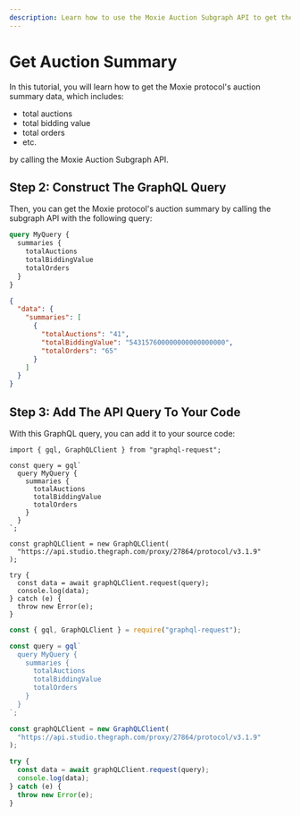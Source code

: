 ```yaml
---
description: Learn how to use the Moxie Auction Subgraph API to get the Moxie protocol's auction summary.
---
```



# Get Auction Summary

In this tutorial, you will learn how to get the Moxie protocol's auction summary data, which includes:

- total auctions
- total bidding value
- total orders
- etc.

by calling the Moxie Auction Subgraph API.

<PreRequisites />

<InstallDependencies />

## Step 2: Construct The GraphQL Query

Then, you can get the Moxie protocol's auction summary by calling the subgraph API with the following query:

<Tabs>
<TabItem value="query" label="Query">

```graphql
query MyQuery {
  summaries {
    totalAuctions
    totalBiddingValue
    totalOrders
  }
}
```

</TabItem>
<TabItem value="response" label="Response">

```json
{
  "data": {
    "summaries": [
      {
        "totalAuctions": "41",
        "totalBiddingValue": "543157600000000000000000",
        "totalOrders": "65"
      }
    ]
  }
}
```

</TabItem>
</Tabs>

## Step 3: Add The API Query To Your Code

With this GraphQL query, you can add it to your source code:

<Tabs>
<TabItem value="grapqhl_ts" label="graphql-request (TS)">

```tsx
import { gql, GraphQLClient } from "graphql-request";

const query = gql`
  query MyQuery {
    summaries {
      totalAuctions
      totalBiddingValue
      totalOrders
    }
  }
`;

const graphQLClient = new GraphQLClient(
  "https://api.studio.thegraph.com/proxy/27864/protocol/v3.1.9"
);

try {
  const data = await graphQLClient.request(query);
  console.log(data);
} catch (e) {
  throw new Error(e);
}
```

</TabItem>
<TabItem value="graphql_js" label="graphql-request (JS)">

```jsx
const { gql, GraphQLClient } = require("graphql-request");

const query = gql`
  query MyQuery {
    summaries {
      totalAuctions
      totalBiddingValue
      totalOrders
    }
  }
`;

const graphQLClient = new GraphQLClient(
  "https://api.studio.thegraph.com/proxy/27864/protocol/v3.1.9"
);

try {
  const data = await graphQLClient.request(query);
  console.log(data);
} catch (e) {
  throw new Error(e);
}
```

</TabItem>
</Tabs>

<DeveloperSupport />
